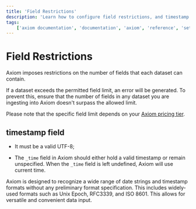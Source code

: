 ```yaml
---
title: 'Field Restrictions'
description: 'Learn how to configure field restrictions, and timestamp field.'
tags:
    ['axiom documentation', 'documentation', 'axiom', 'reference', 'settings', 'field restrictions', 'time stamp', 'time stamp field']
---
```


# Field Restrictions

Axiom imposes restrictions on the number of fields that each dataset can contain. 

If a dataset exceeds the permitted field limit, an error will be generated. To prevent this, ensure that the number of fields in any dataset you are ingesting into Axiom doesn't surpass the allowed limit.

Please note that the specific field limit depends on your [Axiom pricing tier](/pricing).

## timestamp field

- It must be a valid UTF-8;

- The `_time` field in Axiom should either hold a valid timestamp or remain unspecified. When the `_time` field is left undefined, Axiom will use current time.

Axiom is designed to recognize a wide range of date strings and timestamp formats without any preliminary format specification. This includes widely-used formats such as Unix Epoch, RFC3339, and ISO 8601. This allows for versatile and convenient data input.

